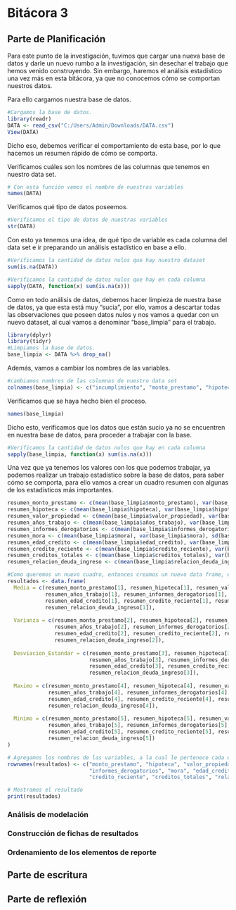 # Bitácora 3 

## Parte de Planificación 
Para este punto de la investigación, tuvimos que cargar una nueva base de datos y darle un nuevo rumbo a la investigación, sin desechar el trabajo que hemos venido construyendo. Sin embargo, haremos el análisis estadístico una vez más en esta bitácora, ya que no conocemos cómo se comportan nuestros datos. 

Para ello cargamos nuestra base de datos.

```r
#Cargamos la base de datos.
library(readr)
DATA <- read_csv("C:/Users/Admin/Downloads/DATA.csv")
View(DATA)
```

Dicho eso, debemos verificar el comportamiento de esta base, por lo que hacemos un resumen rápido de cómo se comporta.

Verificamos cuáles son los nombres de las columnas que tenemos en nuestro data set.
```r
# Con esta función vemos el nombre de nuestras variables
names(DATA)
```
Verificamos qué tipo de datos poseemos.

```r
#Verificamos el tipo de datos de nuestras variables
str(DATA)
```
Con esto ya tenemos una idea, de qué tipo de variable es cada columna del data set e ir preparando un análisis estadístico en base a ello.

```r
#Verificamos la cantidad de datos nulos que hay nuestro dataset
sum(is.na(DATA))
```
```r
#Verificamos la cantidad de datos nulos que hay en cada columna
sapply(DATA, function(x) sum(is.na(x)))
```
Como en todo análisis de datos, debemos hacer limpieza de nuestra base de datos, ya que esta está muy "sucia", por ello, vamos a descartar todas las observaciones que poseen datos nulos y nos vamos a quedar con un nuevo dataset, al cual vamos a denominar "base_limpia" para el trabajo. 

```r
library(dplyr)
library(tidyr)
#Limpiamos la base de datos.
base_limpia <- DATA %>% drop_na()
```

Además, vamos a cambiar los nombres de las variables.

```r
#cambiamos nombres de las columnas de nuestro data set
colnames(base_limpia) <- c("incumplimiento", "monto_prestamo", "hipoteca", "valor_propiedad", "razon_prestamo", "trabajo", "años_trabajo", "informes_derogatorios", "mora", "edad_credito", "credito_reciente", "creditos_totales", "relacion_deuda_ingreso")
```

Verificamos que se haya hecho bien el proceso.

```r
names(base_limpia)
```
Dicho esto, verificamos que los datos que están sucio ya no se encuentren en nuestra base de datos, para proceder a trabajar con la base. 

```r
#Verificamos la cantidad de datos nulos que hay en cada columna
sapply(base_limpia, function(x) sum(is.na(x)))
```
Una vez que ya tenemos los valores con los que podemos trabajar, ya podemos realizar un trabajo estadístico sobre la base de datos, para saber cómo se comporta, para ello vamos a crear un cuadro resumen con algunas de los estadísticos más importantes.

```r
resumen_monto_prestamo <- c(mean(base_limpia$monto_prestamo), var(base_limpia$monto_prestamo), sd(base_limpia$monto_prestamo), max(base_limpia$monto_prestamo), min(base_limpia$monto_prestamo))
resumen_hipoteca <- c(mean(base_limpia$hipoteca), var(base_limpia$hipoteca), sd(base_limpia$hipoteca), max(base_limpia$hipoteca), min(base_limpia$hipoteca))
resumen_valor_propiedad <- c(mean(base_limpia$valor_propiedad), var(base_limpia$valor_propiedad), sd(base_limpia$valor_propiedad), max(base_limpia$valor_propiedad), min(base_limpia$valor_propiedad))
resumen_años_trabajo <- c(mean(base_limpia$años_trabajo), var(base_limpia$años_trabajo), sd(base_limpia$años_trabajo), max(base_limpia$años_trabajo), min(base_limpia$años_trabajo))
resumen_informes_derogatorios <- c(mean(base_limpia$informes_derogatorios), var(base_limpia$informes_derogatorios), sd(base_limpia$informes_derogatorios), max(base_limpia$informes_derogatorios), min(base_limpia$informes_derogatorios))
resumen_mora <- c(mean(base_limpia$mora), var(base_limpia$mora), sd(base_limpia$mora), max(base_limpia$mora), min(base_limpia$mora))
resumen_edad_credito <- c(mean(base_limpia$edad_credito), var(base_limpia$edad_credito), sd(base_limpia$edad_credito), max(base_limpia$edad_credito), min(base_limpia$edad_credito))
resumen_credito_reciente <- c(mean(base_limpia$credito_reciente), var(base_limpia$credito_reciente), sd(base_limpia$credito_reciente), max(base_limpia$credito_reciente), min(base_limpia$credito_reciente))
resumen_creditos_totales <- c(mean(base_limpia$creditos_totales), var(base_limpia$creditos_totales), sd(base_limpia$creditos_totales), max(base_limpia$creditos_totales), min(base_limpia$creditos_totales))
resumen_relacion_deuda_ingreso <- c(mean(base_limpia$relacion_deuda_ingreso), var(base_limpia$relacion_deuda_ingreso), sd(base_limpia$relacion_deuda_ingreso), max(base_limpia$relacion_deuda_ingreso), min(base_limpia$relacion_deuda_ingreso))
```

```r
#Como queremos un nuevo cuadro, entonces creamos un nuevo data frame, estas serán las columnas
resultados <- data.frame(
  Media = c(resumen_monto_prestamo[1], resumen_hipoteca[1], resumen_valor_propiedad[1],
            resumen_años_trabajo[1], resumen_informes_derogatorios[1], resumen_mora[1],
            resumen_edad_credito[1], resumen_credito_reciente[1], resumen_creditos_totales[1],
            resumen_relacion_deuda_ingreso[1]),
  
  Varianza = c(resumen_monto_prestamo[2], resumen_hipoteca[2], resumen_valor_propiedad[2],
               resumen_años_trabajo[2], resumen_informes_derogatorios[2], resumen_mora[2],
               resumen_edad_credito[2], resumen_credito_reciente[2], resumen_creditos_totales[2],
               resumen_relacion_deuda_ingreso[2]),
  
  Desviacion_Estandar = c(resumen_monto_prestamo[3], resumen_hipoteca[3], resumen_valor_propiedad[3],
                          resumen_años_trabajo[3], resumen_informes_derogatorios[3], resumen_mora[3],
                          resumen_edad_credito[3], resumen_credito_reciente[3], resumen_creditos_totales[3],
                          resumen_relacion_deuda_ingreso[3]),
  
  Maximo = c(resumen_monto_prestamo[4], resumen_hipoteca[4], resumen_valor_propiedad[4],
             resumen_años_trabajo[4], resumen_informes_derogatorios[4], resumen_mora[4],
             resumen_edad_credito[4], resumen_credito_reciente[4], resumen_creditos_totales[4],
             resumen_relacion_deuda_ingreso[4]),
  
  Minimo = c(resumen_monto_prestamo[5], resumen_hipoteca[5], resumen_valor_propiedad[5],
             resumen_años_trabajo[5], resumen_informes_derogatorios[5], resumen_mora[5],
             resumen_edad_credito[5], resumen_credito_reciente[5], resumen_creditos_totales[5],
             resumen_relacion_deuda_ingreso[5])
)

# Agregamos los nombres de las variables, a la cual le pertenece cada estadísitco.
rownames(resultados) <- c("monto_prestamo", "hipoteca", "valor_propiedad", "años_trabajo", 
                          "informes_derogatorios", "mora", "edad_credito", 
                          "credito_reciente", "creditos_totales", "relacion_deuda_ingreso")

# Mostramos el resultado
print(resultados)
```








### Análisis de modelación

### Construcción de fichas de resultados

### Ordenamiento de los elementos de reporte

## Parte de escritura

## Parte de reflexión